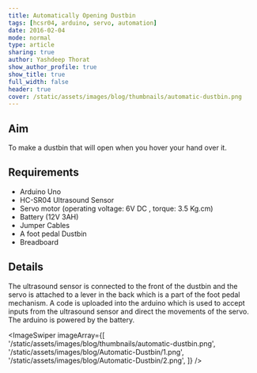 ```yaml
---
title: Automatically Opening Dustbin
tags: [hcsr04, arduino, servo, automation]
date: 2016-02-04
mode: normal
type: article
sharing: true
author: Yashdeep Thorat
show_author_profile: true
show_title: true
full_width: false
header: true
cover: /static/assets/images/blog/thumbnails/automatic-dustbin.png
---
```


## Aim

To make a dustbin that will open when you hover your hand over it.

## Requirements

- Arduino Uno
- HC-SR04 Ultrasound Sensor
- Servo motor (operating voltage: 6V DC , torque: 3.5 Kg.cm)
- Battery (12V 3AH)
- Jumper Cables
- A foot pedal Dustbin
- Breadboard

## Details

The ultrasound sensor is connected to the front of the dustbin and the servo is attached to a lever in the back which is a part of the foot pedal mechanism. A code is uploaded into the arduino which is used to accept inputs from the ultrasound sensor and direct the movements of the servo. The arduino is powered by the battery.

<ImageSwiper
  imageArray={[
    '/static/assets/images/blog/thumbnails/automatic-dustbin.png',
    '/static/assets/images/blog/Automatic-Dustbin/1.png',
    '/static/assets/images/blog/Automatic-Dustbin/2.png',
  ]}
/>
